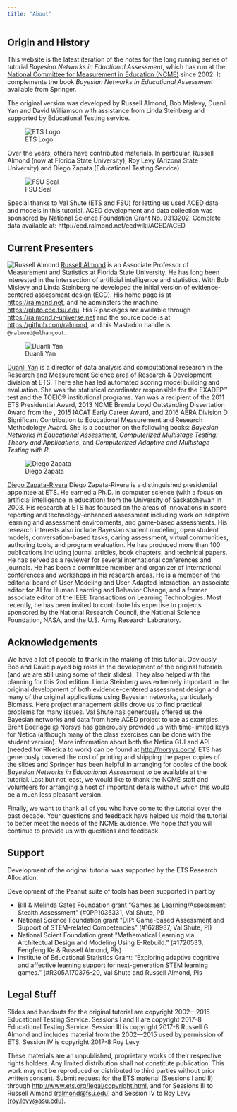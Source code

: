 ```yaml
---
title: "About"
---
```


## Origin and History

This website is the latest iteration of the notes for the long running series of tutorial *Bayesian Networks in Eductional Assessment*, which has run at the [National Committee for Measurement in Education (NCME)](https://ncme.org/) since 2002. It complements the book *Bayesian Networks in Educational Assessment* available from Springer.

The original version was developed by Russell Almond, Bob Mislevy, Duanli Yan and David Williamson with assistance from Linda Steinberg and supported by Educational Testing service.

![ETS Logo](img/ETSlogo.jpg)

Over the years, others have contributed materials. In particular, Russell Almond (now at Florida State University), Roy Levy (Arizona State University) and Diego Zapata (Educational Testing Service).

![FSU Seal](img/FSUSeal.png)

Special thanks to Val Shute (ETS and FSU) for letting us used ACED data and models in this tutorial. ACED development and data collection was sponsored by National Science Foundation Grant No. 0313202. Complete data available at: http://ecd.ralmond.net/ecdwiki/ACED/ACED

## Current Presenters

![Russell Almond](img/RGAhead.jpg) 
[Russell Almond](https://ralmond.net) is an Associate Professor of Measurement and Statistics at Florida State University. He has long been interested in the intersection of artificial intelligence and statistics. With Bob Mislevy and Linda Steinberg he developed the initial version of evidence-centered assessment design (ECD). His home page is at <https://ralmond.net>, and he adminsters the machine <https://pluto.coe.fsu.edu>. His R packages are available through <https://ralmond.r-universe.net> and the source code is at <https://github.com/ralmond>, and his Mastadon handle is `@ralmond@mlhangout`.

![Duanli Yan](img/DuanliYan.jpg) 

[Duanli Yan](https://www.ets.org/research/author-bio/yan--duanli.html) is a director of data analysis and computational research in the Research and Measurement Science area of Research & Development division at ETS. There she has led automated scoring model building and evaluation. She was the statistical coordinator responsible for the EXADEP™ test and the TOEIC® institutional programs. Yan was a recipient of the 2011 ETS Presidential Award, 2013 NCME Brenda Loyd Outstanding Dissertation Award from the , 2015 IACAT Early Career Award, and 2016 AERA Division D Significant Contribution to Educational Measurement and Research Methodology Award. She is a coauthor on the following books: _Bayesian Networks in Educational Assessment_, _Computerized Multistage Testing: Theory and Applications_, and _Computerized Adaptive and Multistage Testing with R_. 

![Diego Zapata](img/DiegoZapata.jpg) 

[Diego Zapata-Rivera](https://www.ets.org/research/author-bio/zapata-rivera--diego.html) Diego Zapata-Rivera is a distinguished presidential appointee at ETS. He earned a Ph.D. in computer science (with a focus on artificial intelligence in education) from the University of Saskatchewan in 2003. His research at ETS has focused on the areas of innovations in score reporting and technology-enhanced assessment including work on adaptive learning and assessment environments, and game-based assessments. His research interests also include Bayesian student modeling, open student models, conversation-based tasks, caring assessment, virtual communities, authoring tools, and program evaluation. He has produced more than 100 publications including journal articles, book chapters, and technical papers. He has served as a reviewer for several international conferences and journals. He has been a committee member and organizer of international conferences and workshops in his research areas. He is a member of the editorial board of User Modeling and User-Adapted Interaction, an associate editor for AI for Human Learning and Behavior Change, and a former associate editor of the IEEE Transactions on Learning Technologies. Most recently, he has been invited to contribute his expertise to projects sponsored by the National Research Council, the National Science Foundation, NASA, and the U.S. Army Research Laboratory.

## Acknowledgements

We have a lot of people to thank in the making of this tutorial. Obviously Bob and David played big roles in the development of the original tutorials (and we are still using some of their slides). They also helped with the planning for this 2nd edition. Linda Steinberg was extremely important in the original development of both evidence-centered assessment design and many of the original applications using Bayesian networks, particularly Biomass. Here project management skills drove us to find practical problems for many issues. Val Shute has generously offered us the Bayesian networks and data from here ACED project to use as examples. Brent Boerlage \@ Norsys has generously provided us with time-limited keys for Netica (although many of the class exercises can be done with the student version). More information about both the Netica GUI and API (needed for RNetica to work) can be found at <http://norsys.com/>. ETS has generously covered the cost of printing and shipping the paper copies of the slides and Springer has been helpful in arranging for copies of the book *Bayesian Networks in Educational Assessment* to be available at the tutorial. Last but not least, we would like to thank the NCME staff and volunteers for arranging a host of important details without which this would be a much less pleasant version.

Finally, we want to thank all of you who have come to the tutorial over the past decade. Your questions and feedback have helped us mold the tutorial to better meet the needs of the NCME audience. We hope that you will continue to provide us with questions and feedback.

## Support

Development of the original tutorial was supported by the ETS Research Allocation.

Development of the Peanut suite of tools has been supported in part by

-   Bill & Melinda Gates Foundation grant "Games as Learning/Assessment: Stealth Assessment" (#0PP1035331, Val Shute, PI)
-   National Science Foundation grant "DIP: Game-based Assessment and Support of STEM-related Competencies" (#1628937, Val Shute, PI)
-   National Scient Foundation grant "Mathematical Learning via Architectual Design and Modeling Using E-Rebuild." (#1720533, Fengfeng Ke & Russell Almond, PIs)
-   Institute of Educational Statistics Grant: "Exploring adaptive cognitive and affective learning support for next-generation STEM learning games." (#R305A170376-20, Val Shute and Russell Almond, PIs

## Legal Stuff

Slides and handouts for the original tutorial are copyright 2002---2015 Educational Testing Service. Sessions I and II are copyright 2017-8 Educational Testing Service. Session III is copyright 2017-8 Russell G. Almond and includes material from the 2002---2015 used by permission of ETS. Session IV is copyright 2017-8 Roy Levy.

These materials are an unpublished, proprietary works of their respective rights holders. Any limited distribution shall not constitute publication. This work may not be reproduced or distributed to third parties without prior written consent. Submit request for the ETS material (Sessions I and II) through <http://www.ets.org/legal/copyright.html>, and for Sessions III to Russell Almond ([ralmond\@fsu.edu](mailto:ralmond@fsu.edu){.email}) and Session IV to Roy Levy ([roy.levy\@asu.edu](mailto:roy.levy@asu.edu){.email}).
